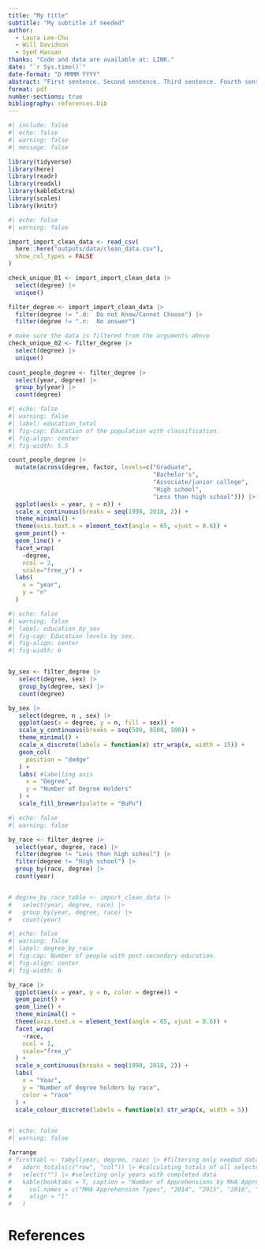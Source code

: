 ```yaml
---
title: "My title"
subtitle: "My subtitle if needed"
author: 
  - Laura Lee-Chu
  - Will Davidson
  - Syed Hassan
thanks: "Code and data are available at: LINK."
date: "`r Sys.time()`"
date-format: "D MMMM YYYY"
abstract: "First sentence. Second sentence. Third sentence. Fourth sentence."
format: pdf
number-sections: true
bibliography: references.bib
---
```


```r
#| include: false
#| echo: false
#| warning: false
#| message: false

library(tidyverse)
library(here)
library(readr)
library(readxl)
library(kableExtra)
library(scales)
library(knitr)

```



```r
#| echo: false
#| warning: false

import_import_clean_data <- read_csv(
  here::here("outputs/data/clean_data.csv"),
  show_col_types = FALSE
)

check_unique_01 <- import_import_clean_data |>
  select(degree) |> 
  unique()

filter_degree <- import_import_clean_data |>
  filter(degree != ".d:  Do not Know/Cannot Choose") |> 
  filter(degree != ".n:  No answer")

# make sure the data is filtered from the arguments above
check_unique_02 <- filter_degree |>
  select(degree) |> 
  unique()
  
count_people_degree <- filter_degree |> 
  select(year, degree) |>
  group_by(year) |> 
  count(degree)


```


```r
#| echo: false
#| warning: false
#| label: education_total
#| fig-cap: Education of the population with classification.
#| fig-align: center
#| fig-width: 5.5

count_people_degree |>
  mutate(across(degree, factor, levels=c("Graduate",
                                         "Bachelor's",
                                         "Associate/junior college",
                                         "High school",
                                         "Less than high school"))) |> 
  ggplot(aes(x = year, y = n)) +
  scale_x_continuous(breaks = seq(1998, 2018, 2)) +
  theme_minimal() +
  theme(axis.text.x = element_text(angle = 65, vjust = 0.6)) +
  geom_point() +
  geom_line() +
  facet_wrap(
    ~degree,
    ncol = 2,
    scale="free_y") +
  labs(
    x = "year",
    y = "n"
  )
```


```r
#| echo: false
#| warning: false
#| label: education_by_sex
#| fig-cap: Education levels by sex.
#| fig-align: center
#| fig-width: 6


by_sex <- filter_degree |> 
   select(degree, sex) |>
   group_by(degree, sex) |> 
   count(degree)

by_sex |>
   select(degree, n , sex) |>
   ggplot(aes(x = degree, y = n, fill = sex)) +
   scale_y_continuous(breaks = seq(500, 8500, 500)) +
   theme_minimal() +
   scale_x_discrete(labels = function(x) str_wrap(x, width = 15)) +
   geom_col(
     position = "dodge"
   ) +
   labs( #labelling axis
     x = "Degree",
     y = "Number of Degree Holders"
   ) +
   scale_fill_brewer(palette = "BuPu")

```


```r
#| echo: false
#| warning: false

by_race <- filter_degree |> 
  select(year, degree, race) |>
  filter(degree != "Less than high school") |>
  filter(degree != "High school") |>
  group_by(race, degree) |>
  count(year)


# degree_by_race_table <- import_clean_data |>
#   select(year, degree, race) |>
#   group_by(year, degree, race) |>
#   count(year)

```


```r
#| echo: false
#| warning: false
#| label: degree_by_race
#| fig-cap: Number of people with post-secondary education.
#| fig-align: center
#| fig-width: 6

by_race |>
  ggplot(aes(x = year, y = n, color = degree)) +
  geom_point() +
  geom_line() +
  theme_minimal() +
  theme(axis.text.x = element_text(angle = 65, vjust = 0.6)) +
  facet_wrap(
    ~race,
    ncol = 1,
    scale="free_y"
  ) +
  scale_x_continuous(breaks = seq(1998, 2018, 2)) +
  labs(
    x = "Year",
    y = "Number of degree holders by race",
    color = "race"
  ) +
  scale_colour_discrete(labels = function(x) str_wrap(x, width = 5))



```


```r
#| echo: false
#| warning: false

?arrange
# firsttabl <- tabyl(year, degree, race) |> #filtering only needed data
#   adorn_totals(c("row", "col")) |> #calculating totals of all selected values
#   select("") |> #selecting only years with completed data 
#   kable(booktabs = T, caption = "Number of Apprehensions by MHA Apprehension Type from 2014 to 2021",
#     col.names = c("MHA Apprehension Types", "2014", "2015", "2016", "2017", "2018", "2019", "2020", "2021"), 
#     align = "l"
#   )
```


\newpage


# References


